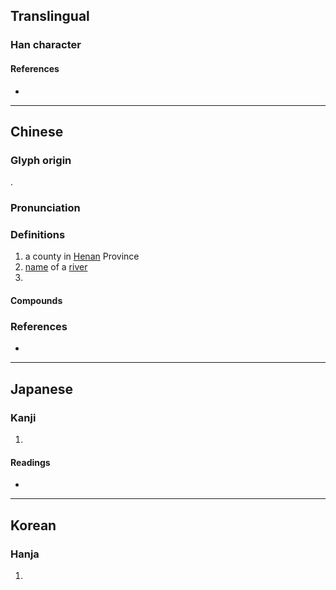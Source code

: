 {{character info/new}}
==Translingual==

===Han character===
{{Han char|rn=85|rad=水|as=14|sn=17|four=32134|canj=EOTO|ids=⿰氵僕}}

====References====
* {{Han ref|kx=0657.100|dkj=18526|dj=1067.120|hdz=31770.060|uh=6FEE|ud=28654|bh=C0E4|bd=49380}}

----

==Chinese==
{{zh-forms}}

===Glyph origin===
{{Han etym}}
{{Han compound|水|僕|c1=s|c2=p|ls=psc}}.

===Pronunciation===
{{zh-pron
|m=pú
|c=buk1,buk6
|mc=y
|oc=y
|cat=pn
}}

===Definitions===
{{zh-hanzi}}

# a county in [[Henan]] Province
# [[name]] of a [[river]]
# {{surname|lang=zh}}

====Compounds====
{{zh-der|城濮|桑間濮上|濠濮間想|濮上之音|濮上桑間|濮上}}

===References===
* {{R:yue:Hanzi}}

----

==Japanese==

===Kanji===
{{ja-kanji|grade=|rs=水14}}

# {{defn|lang=ja|sort=水14}}

====Readings====
* {{ja-readings
|goon=ほく
|kanon=ほく
|kanyoon=ぼく
|kun=}}

----

==Korean==

===Hanja===
{{ko-hanja|hangeul=복|eumhun=|rv=bok|mr=pok|y=pok}}

# {{defn|lang=ko|sort=水14}}